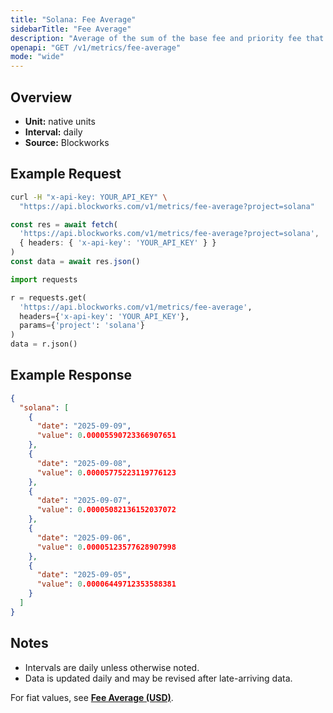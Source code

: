 ```yaml
---
title: "Solana: Fee Average"
sidebarTitle: "Fee Average"
description: "Average of the sum of the base fee and priority fee that day in native chain token"
openapi: "GET /v1/metrics/fee-average"
mode: "wide"
---
```


## Overview

- **Unit:** native units
- **Interval:** daily
- **Source:** Blockworks

## Example Request

<CodeGroup>

```bash cURL
curl -H "x-api-key: YOUR_API_KEY" \
  "https://api.blockworks.com/v1/metrics/fee-average?project=solana"
```

```typescript TypeScript
const res = await fetch(
  'https://api.blockworks.com/v1/metrics/fee-average?project=solana',
  { headers: { 'x-api-key': 'YOUR_API_KEY' } }
)
const data = await res.json()
```

```python Python
import requests

r = requests.get(
  'https://api.blockworks.com/v1/metrics/fee-average',
  headers={'x-api-key': 'YOUR_API_KEY'},
  params={'project': 'solana'}
)
data = r.json()
```

</CodeGroup>

## Example Response

```json
{
  "solana": [
    {
      "date": "2025-09-09",
      "value": 0.00005590723366907651
    },
    {
      "date": "2025-09-08",
      "value": 0.00005775223119776123
    },
    {
      "date": "2025-09-07",
      "value": 0.00005082136152037072
    },
    {
      "date": "2025-09-06",
      "value": 0.00005123577628907998
    },
    {
      "date": "2025-09-05",
      "value": 0.00006449712353588381
    }
  ]
}
```

## Notes
- Intervals are daily unless otherwise noted.
- Data is updated daily and may be revised after late-arriving data.

<Note>For fiat values, see **[Fee Average (USD)](./fee-average-usd)**.</Note>